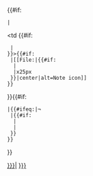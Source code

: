 {{#if:{{{TEXT|}}}
 |<tr><td {{#if:{{{FORMAT|}}}
  |{{{FORMAT|}}}
 }}>{{#if:{{{IMAGE|}}}
  |[[File:{{{IMAGE}}}|{{#if:{{{SIZE|}}}
   |{{{SIZE}}}
   |x25px
  }}|center|alt=Note icon]]
 }}</td><td class="mbox-text" colspan="2">{{{TEXT}}}</td></tr>
}}{{#if:{{{CAT|}}}
 |{{#ifeq:{{{category|¬}}}|¬
  |{{#if:{{{SORT|}}}
   |[[Category:{{{CAT|}}}|{{{SORT|}}}{{PAGENAME}}]]
   |[[Category:{{{CAT|}}}]]
  }}
 }}
}}